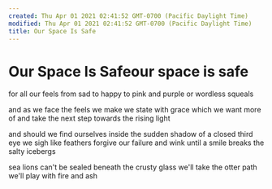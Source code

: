 ```yaml
---
created: Thu Apr 01 2021 02:41:52 GMT-0700 (Pacific Daylight Time)
modified: Thu Apr 01 2021 02:41:52 GMT-0700 (Pacific Daylight Time)
title: Our Space Is Safe
---
```

# Our Space Is Safeour space is safe
for all our feels
from sad to happy
to pink and purple
or wordless squeals

and as we face
the feels we make
we state with grace
which we want more of
and take the next step
towards the rising light

and should we find
ourselves inside
the sudden shadow
of a closed third eye
we sigh like feathers
forgive our failure
and wink until a smile
breaks the salty icebergs

sea lions can't be sealed
beneath the crusty glass
we'll take the otter path
we'll play with fire and ash